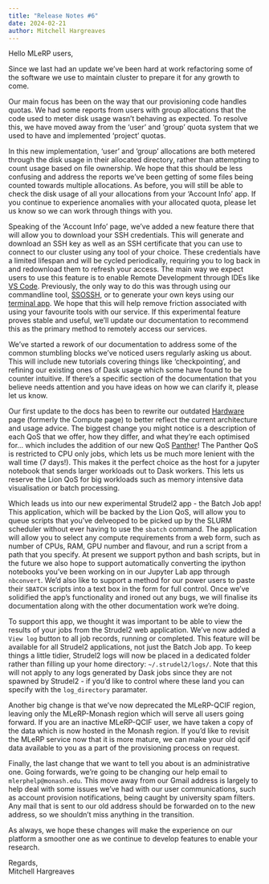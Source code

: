 ```yaml
---
title: "Release Notes #6"
date: 2024-02-21
author: Mitchell Hargreaves
---
```


Hello MLeRP users,

Since we last had an update we've been hard at work refactoring some of the software we use to maintain cluster to prepare it for any growth to come.

Our main focus has been on the way that our provisioning code handles quotas. We had some reports from users with group allocations that the code used to meter disk usage wasn't behaving as expected. To resolve this, we have moved away from the 'user' and 'group' quota system that we used to have and implemented 'project' quotas. 

In this new implementation, 'user' and 'group' allocations are both metered through the disk usage in their allocated directory, rather than attempting to count usage based on file ownership. We hope that this should be less confusing and address the reports we've been getting of some files being counted towards multiple allocations. As before, you will still be able to check the disk usage of all your allocations from your 'Account Info' app. If you continue to experience anomalies with your allocated quota, please let us know so we can work through things with you.

Speaking of the 'Account Info' page, we've added a new feature there that will allow you to download your SSH credentials. This will generate and download an SSH key as well as an SSH certificate that you can use to connect to our cluster using any tool of your choice. These credentials have a limited lifespan and will be cycled periodically, requiring you to log back in and redownload them to refresh your access. The main way we expect users to use this feature is to enable Remote Development through IDEs like [VS Code](/connecting/vscode.qmd). Previously, the only way to do this was through using our commandline tool, [SSOSSH](/connecting/ssossh.qmd), or to generate your own keys using our [terminal app](/usage/strudel2.qmd#terminal-jobs). We hope that this will help remove friction associated with using your favourite tools with our service. If this experimental feature proves stable and useful, we'll update our documentation to recommend this as the primary method to remotely access our services.

We've started a rework of our documentation to address some of the common stumbling blocks we've noticed users regularly asking us about. This will include new tutorials covering things like 'checkpointing', and refining our existing ones of Dask usage which some have found to be counter intuitive. If there's a specific section of the documentation that you believe needs attention and you have ideas on how we can clarify it, please let us know.

Our first update to the docs has been to rewrite our outdated [Hardware](/hardware.qmd) page (formerly the Compute page) to better reflect the current architecture and usage advice. The biggest change you might notice is a description of each QoS that we offer, how they differ, and what they're each optimised for... which includes the addition of our new QoS [Panther](/hardware.qmd#panther-qos)! The Panther QoS is restricted to CPU only jobs, which lets us be much more lenient with the wall time (7 days!). This makes it the perfect choice as the host for a jupyter notebook that sends larger workloads out to Dask workers. This lets us reserve the Lion QoS for big workloads such as memory intensive data visualisation or batch processing.

Which leads us into our new experimental Strudel2 app - the Batch Job app! This application, which will be backed by the Lion QoS, will allow you to queue scripts that you've delveoped to be picked up by the SLURM scheduler without ever having to use the `sbatch` command. The application will allow you to select any compute requirements from a web form, such as number of CPUs, RAM, GPU number and flavour, and run a script from a path that you specify. At present we support python and bash scripts, but in the future we also hope to support automatically converting the ipython notebooks you've been working on in our Jupyter Lab app through `nbconvert`. We'd also like to support a method for our power users to paste their `SBATCH` scripts into a text box in the form for full control. Once we've solidified the app's functionality and ironed out any bugs, we will finalise its documentation along with the other documentation work we're doing.

To support this app, we thought it was important to be able to view the results of your jobs from the Strudel2 web application. We've now added a `View log` button to all job records, running or completed. This feature will be available for all Strudel2 applications, not just the Batch Job app. To keep things a little tidier, Strudel2 logs will now be placed in a dedicated folder rather than filling up your home directory: `~/.strudel2/logs/`. Note that this will not apply to any logs generated by Dask jobs since they are not spawned by Strudel2 - if you'd like to control where these land you can specify with the `log_directory` paramater. 

Another big change is that we've now deprecated the MLeRP-QCIF region, leaving only the MLeRP-Monash region which will serve all users going forward. If you are an inactive MLeRP-QCIF user, we have taken a copy of the data which is now hosted in the Monash region. If you'd like to revisit the MLeRP service now that it is more mature, we can make your old qcif data available to you as a part of the provisioning process on request.

Finally, the last change that we want to tell you about is an administrative one. Going forwards, we're going to be changing our help email to `mlerphelp@monash.edu`. This move away from our Gmail address is largely to help deal with some issues we've had with our user communications, such as account provision notifications, being caught by university spam filters. Any mail that is sent to our old address should be forwarded on to the new address, so we shouldn't miss anything in the transition.

As always, we hope these changes will make the experience on our platform a smoother one as we continue to develop features to enable your research.

Regards,  
Mitchell Hargreaves